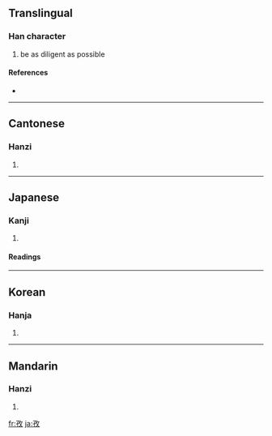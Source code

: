 ==Translingual==

===Han character===
{{Han char|rn=39|rad=子|as=04|sn=7|four=1844<sub>0</sub>|canj=弓木人大 (NDOK)}}

# be as diligent as possible

====References====
* {{Han ref|kx=0278.100|dkj=06951|dj=0546.030|hdz=21012.020|uh=5B5C|ud=23388|bh=A7B6|bd=42934}}

----

==Cantonese==

===Hanzi===
{{yue-hanzi|jyut=|y=ji1}}

# {{defn|Cantonese}}

----

==Japanese==

===Kanji===
{{ja-kanji|grade=|rs=子04}}

# {{defn|Japanese}}

====Readings====
{{ja-readings|on=[[し]] (shi)|kun=[[つとめる]] (tsutomeru)}}

----

==Korean==

===Hanja===
{{ko-hanja|hangeul=자|rv=ja|mr=cha}}

# {{defn|Korean}}

----

==Mandarin==

===Hanzi===
{{cmn-hanzi|pin=[[xùn]] ([[xun4]]), [[zī]] ([[zi1]])|wg=hsün<sup>4</sup>, tzu<sup>1</sup>}}

# {{defn|Mandarin}}

[[fr:孜]]
[[ja:孜]]